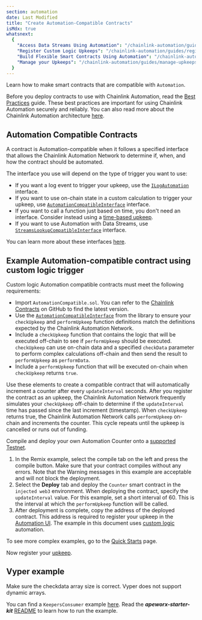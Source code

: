 ```yaml
---
section: automation
date: Last Modified
title: "Create Automation-Compatible Contracts"
isMdx: true
whatsnext:
  {
    "Access Data Streams Using Automation": "/chainlink-automation/guides/streams-lookup",
    "Register Custom Logic Upkeeps": "/chainlink-automation/guides/register-upkeep",
    "Build Flexible Smart Contracts Using Automation": "/chainlink-automation/guides/flexible-upkeeps",
    "Manage your Upkeeps": "/chainlink-automation/guides/manage-upkeeps",
  }
---
```



Learn how to make smart contracts that are compatible with `Automation`.

<Aside type="tip" title="Considerations and Best Practices">

Before you deploy contracts to use with Chainlink Automation, read the [Best Practices](/chainlink-automation/concepts/best-practice) guide. These best practices are important for using Chainlink Automation securely and reliably. You can also read more about the Chainlink Automation architecture [here](/chainlink-automation/concepts/automation-architecture).

</Aside>

## Automation Compatible Contracts

A contract is Automation-compatible when it follows a specified interface that allows the Chainlink Automation Network to determine if, when, and how the contract should be automated.

The interface you use will depend on the type of trigger you want to use:

- If you want a log event to trigger your upkeep, use the [`ILogAutomation`](/chainlink-automation/reference/automation-interfaces/#ilogautomation) interface.
- If you want to use on-chain state in a custom calculation to trigger your upkeep, use [`AutomationCompatibleInterface`](/chainlink-automation/reference/automation-interfaces/#automationcompatibleinterface) interface.
- If you want to call a function just based on time, you don't need an interface. Consider instead using a [time-based upkeep](/chainlink-automation/guides/job-scheduler).
- If you want to use Automation with Data Streams, use [`StreamsLookupCompatibleInterface`](/chainlink-automation/reference/automation-interfaces/#streamslookupcompatibleinterface) interface.

You can learn more about these interfaces [here](/chainlink-automation/reference/automation-interfaces).

## Example Automation-compatible contract using custom logic trigger

Custom logic Automation compatible contracts must meet the following requirements:

- Import `AutomationCompatible.sol`. You can refer to the [Chainlink Contracts](https://github.com/smartcontractkit/chainlink/tree/develop/contracts/src) on GitHub to find the latest version.
- Use the [`AutomationCompatibleInterface`](/chainlink-automation/reference/automation-interfaces) from the library to ensure your `checkUpkeep` and `performUpkeep` function definitions match the definitions expected by the Chainlink Automation Network.
- Include a `checkUpkeep` function that contains the logic that will be executed off-chain to see if `performUpkeep` should be executed. `checkUpkeep` can use on-chain data and a specified `checkData` parameter to perform complex calculations off-chain and then send the result to `performUpkeep` as `performData`.
- Include a `performUpkeep` function that will be executed on-chain when `checkUpkeep` returns `true`.

Use these elements to create a compatible contract that will automatically increment a counter after every `updateInterval` seconds. After you register the contract as an upkeep, the Chainlink Automation Network frequently simulates your `checkUpkeep` off-chain to determine if the `updateInterval` time has passed since the last increment (timestamp). When `checkUpkeep` returns true, the Chainlink Automation Network calls `performUpkeep` on-chain and increments the counter. This cycle repeats until the upkeep is cancelled or runs out of funding.

<CodeSample src="samples/Automation/AutomationCounter.sol" />

Compile and deploy your own Automation Counter onto a [supported Testnet](/chainlink-automation/overview/supported-networks).

1. In the Remix example, select the compile tab on the left and press the compile button. Make sure that your contract compiles without any errors. Note that the Warning messages in this example are acceptable and will not block the deployment.
1. Select the **Deploy** tab and deploy the `Counter` smart contract in the `injected web3` environment. When deploying the contract, specify the `updateInterval` value. For this example, set a short interval of 60. This is the interval at which the `performUpkeep` function will be called.
1. After deployment is complete, copy the address of the deployed contract. This address is required to register your upkeep in the [Automation UI](https://automation.chain.link/). The example in this document uses [custom logic](/chainlink-automation/guides/register-upkeep) automation.

To see more complex examples, go to the [Quick Starts](/quickstarts/eth-balance-monitor/) page.

Now register your [upkeep](/chainlink-automation/guides/register-upkeep/).

## Vyper example

<Aside type="note" title="Note on arrays">
  Make sure the checkdata array size is correct. Vyper does not support dynamic arrays.
</Aside>

You can find a `KeepersConsumer` example [here](https://github.com/smartcontractkit/apeworx-starter-kit/blob/main/contracts/KeepersConsumer.vy). Read the _**apeworx-starter-kit**_ [README](https://github.com/smartcontractkit/apeworx-starter-kit) to learn how to run the example.
